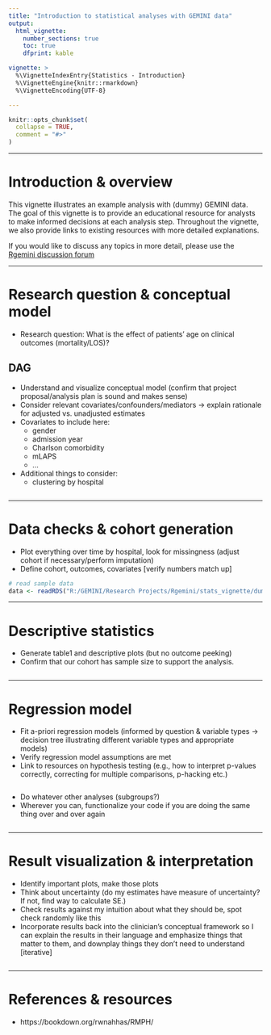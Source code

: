 ```yaml
---
title: "Introduction to statistical analyses with GEMINI data"
output:
  html_vignette:
    number_sections: true
    toc: true
    dfprint: kable

vignette: >
  %\VignetteIndexEntry{Statistics - Introduction}
  %\VignetteEngine{knitr::rmarkdown}
  %\VignetteEncoding{UTF-8}

---
```


```r
knitr::opts_chunk$set(
  collapse = TRUE,
  comment = "#>"
)

```


*  *  *  *


# Introduction & overview

This vignette illustrates an example analysis with (dummy) GEMINI data. The goal of this vignette is to provide an educational resource for analysts to make informed decisions at each analysis step. Throughout the vignette, we also provide links to existing resources with more detailed explanations.

If you would like to discuss any topics in more detail, please use the [Rgemini discussion forum](https://github.com/GEMINI-Medicine/Rgemini/discussions/categories/statistics)


*  *  *  *

# Research question & conceptual model 

- Research question: What is the effect of patients' age on clinical outcomes (mortality/LOS)?

## DAG 

- Understand and visualize conceptual model (confirm that project proposal/analysis plan is sound and makes sense)
- Consider relevant covariates/confounders/mediators -> explain rationale for adjusted vs. unadjusted estimates
- Covariates to include here:
  - gender
  - admission year
  - Charlson comorbidity
  - mLAPS
  - ...
- Additional things to consider:
  - clustering by hospital

```r

```


*  *  *  *

# Data checks & cohort generation

- Plot everything over time by hospital, look for missingness (adjust cohort if necessary/perform imputation)
- Define cohort, outcomes, covariates [verify numbers match up] 

```r
# read sample data
data <- readRDS("R:/GEMINI/Research Projects/Rgemini/stats_vignette/dummy_data_stats.rds")
```


*  *  *  *

# Descriptive statistics

- Generate table1 and descriptive plots (but no outcome peeking) 
- Confirm that our cohort has sample size to support the analysis. 

```r

```


*  *  *  *

# Regression model

- Fit a-priori regression models (informed by question & variable types -> decision tree illustrating different variable types and appropriate models)
- Verify regression model assumptions are met 
- Link to resources on hypothesis testing (e.g., how to interpret p-values correctly, correcting for multiple comparisons, p-hacking etc.)

```r

```

- Do whatever other analyses (subgroups?) 
- Wherever you can, functionalize your code if you are doing the same thing over and over again 

```r

```


*  *  *  *

# Result visualization & interpretation

- Identify important plots, make those plots 
- Think about uncertainty (do my estimates have measure of uncertainty? If not, find way to calculate SE.)
- Check results against my intuition about what they should be, spot check randomly like this 
- Incorporate results back into the clinician’s conceptual framework so I can explain the results in their language and emphasize things that matter to them, and downplay things they don’t need to understand [iterative] 

```r

```


*  *  *  *

# References & resources

- https://bookdown.org/rwnahhas/RMPH/



